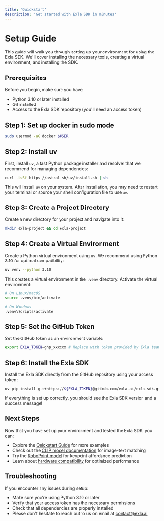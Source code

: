 ```yaml
---
title: 'Quickstart'
description: 'Get started with Exla SDK in minutes'
---
```


# Setup Guide

This guide will walk you through setting up your environment for using the Exla SDK. We'll cover installing the necessary tools, creating a virtual environment, and installing the SDK.

## Prerequisites

Before you begin, make sure you have:

- Python 3.10 or later installed
- Git installed
- Access to the Exla SDK repository (you'll need an access token)

## Step 1: Set up docker in sudo mode

```bash
sudo usermod -aG docker $USER
```

## Step 2: Install uv

First, install `uv`, a fast Python package installer and resolver that we recommend for managing dependencies:

```bash
curl -LsSf https://astral.sh/uv/install.sh | sh
```

This will install `uv` on your system. After installation, you may need to restart your terminal or source your shell configuration file to use `uv`.

## Step 3: Create a Project Directory

Create a new directory for your project and navigate into it:

```bash
mkdir exla-project && cd exla-project
```

## Step 4: Create a Virtual Environment

Create a Python virtual environment using `uv`. We recommend using Python 3.10 for optimal compatibility:

```bash
uv venv --python 3.10
```

This creates a virtual environment in the `.venv` directory. Activate the virtual environment:

```bash
# On Linux/macOS
source .venv/bin/activate

# On Windows
.venv\Scripts\activate
```

## Step 5: Set the GitHub Token

Set the GitHub token as an environment variable:

```bash
export EXLA_TOKEN=ghp_xxxxxx # Replace with token provided by Exla team
```

## Step 6: Install the Exla SDK

Install the Exla SDK directly from the GitHub repository using your access token:

```bash
uv pip install git+https://${EXLA_TOKEN}@github.com/exla-ai/exla-sdk.git
```

If everything is set up correctly, you should see the Exla SDK version and a success message!


## Next Steps

Now that you have set up your environment and tested the Exla SDK, you can:

- Explore the [Quickstart Guide](/quickstart) for more examples
- Check out the [CLIP model documentation](/models/clip) for image-text matching
- Try the [RoboPoint model](/models/robopoint) for keypoint affordance prediction
- Learn about [hardware compatibility](/compatibility) for optimized performance

## Troubleshooting

If you encounter any issues during setup:

- Make sure you're using Python 3.10 or later
- Verify that your access token has the necessary permissions
- Check that all dependencies are properly installed
- Please don't hesitate to reach out to us on email at [contact@exla.ai](mailto:contact@exla.ai)
